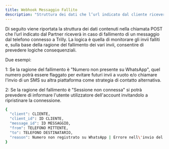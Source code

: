 ```yaml
---
title: Webhook Messaggio Fallito
description: "Struttura dei dati che l’url indicato dal cliente riceverà in caso di fallimento di un messaggio."
---
```


Di seguito viene riportata la struttura dei dati contenuti nella chiamata POST che l’url indicato dal Partner riceverà in caso di fallimento di un messaggio dal telefono connesso a Trilly. La logica è quella di monitorare gli invii falliti e, sulla base della ragione del fallimento dei vari invii, consentire di prevedere logiche consequenziali.

Due esempi: 


1: Se la ragione del fallimento è "Numero non presente su WhatsApp", quel numero potrà essere flaggato per evitare futuri invii a vuoto e/o chiamare l'invio di un SMS su altra piattaforma come strategia di contatto alternativa.


2: Se la ragione del fallimento è "Sessione non connessa" si potrà prevedere di informare l'utente utilizzatore dell'account invitandolo a ripristinare la connessione.

```bash json
{
  "client": CLIENTE,
  "client_id": ID CLIENTE,
  "message_id": ID MESSAGGIO,
  "from": TELEFONO MITTENTE,
  "to": TELEFONO DESTINATARIO,
  "reason": Numero non registrato su WhatsApp | Errore nell\'invio del messaggio | Sessione non connessa | Estensione file non valida 
}
```

